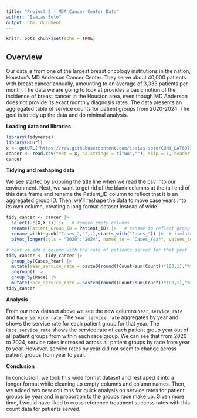 ```yaml
---
title: "Project 2 - MDA Cancer Center Data"
author: "Isaias Soto"
output: html_document
---
```


```r
knitr::opts_chunk$set(echo = TRUE)
```

## Overview

Our data is from one of the largest breast oncology institutions in the nation, Houston's MD Anderson Cancer Center. They serve about 40,000 patients with breast cancer annually, amounting to an average of 3,333 patients per month. The data we are going to look at provides a basic notion of the incidence of breast cancer in the Houston area, even though MD Anderson does not provide its exact monthly diagnosis rates. The data presents an aggregated table of service counts for patient groups from 2020-2024. The goal is to tidy up the data and do minimal analysis. 


**Loading data and libraries**

```r
library(tidyverse)
library(RCurl)
x <- getURL("https://raw.githubusercontent.com/isaias-soto/CUNY_DAT607/refs/heads/main/Project%202/Untidy%20dataset%20MDA.csv") 
cancer <- read.csv(text = x, na.strings = c("NA",""), skip = 1, header = TRUE) # start by skipping title line
cancer
```


**Tidying and reshaping data**

We see started by skipping the title line when we read the csv into our environment. Next, we want to get rid of the blank columns at the tail end of this data frame and rename the Patient_ID column to reflect that it is an aggregated group ID. Then, we'll reshape the data to move case years into its own column, creating a long format dataset instead of wide. 

```r
tidy_cancer <- cancer |> 
  select(-c(X,X.1)) |>   # remove empty columns
  rename(Patient_Group_ID = Patient_ID) |>   # rename to reflect group
  rename_with(~gsub("Cases_","",.),starts_with("Cases_")) |>  # isolate year
  pivot_longer(cols = "2020":"2024", names_to = "Cases_Year", values_to = "Count") # reshape to longer format

# next we add a column with the rate of patients served for that year + group
tidy_cancer <- tidy_cancer |>
  group_by(Cases_Year) |>
  mutate(Year_service_rate = paste0(round((Count/sum(Count))*100,1),"%")) |>
  ungroup() |>
  group_by(Race) |>
  mutate(Race_service_rate = paste0(round((Count/sum(Count))*100,1),"%"))
tidy_cancer
```

**Analysis**

From our new dataset above we see the new columns `Year_service_rate` and `Race_service_rate`. The `Year_service_rate` aggregates by year and shows the service rate for each patient group for that year. The `Race_service_rate` shows the service rate of each patient group year out of all patient groups from within each race group. We can see that from 2020 to 2024, service rates increased across all patient groups by race from year to year. However, service rates by year did not seem to change across patient groups from year to year.  

**Conclusion**

In conclusion, we took this wide format dataset and reshaped it into a longer format while cleaning up empty columns and column names. Then, we added two new columns for quick analysis on service rates for patient groups by year and in proportion to the groups race make up. Given more time, I would have liked to cross reference treatment success rates with this count data for patients served. 


